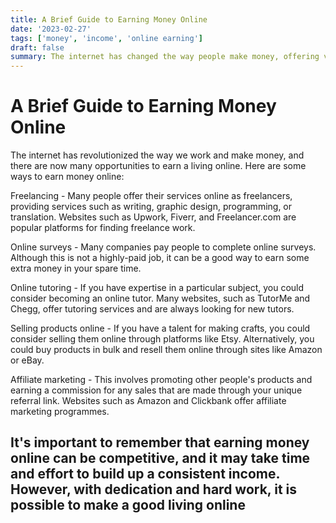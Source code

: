 ```yaml
---
title: A Brief Guide to Earning Money Online
date: '2023-02-27'
tags: ['money', 'income', 'online earning']
draft: false
summary: The internet has changed the way people make money, offering various opportunities to earn online. Freelancing, online surveys, online tutoring, selling products, and affiliate marketing are some ways to make money online. While competition can be high, dedication and hard work can lead to a consistent income.
---
```


# A Brief Guide to Earning Money Online

The internet has revolutionized the way we work and make money, and there are now many opportunities to earn a living online. Here are some ways to earn money online:

Freelancing - Many people offer their services online as freelancers, providing services such as writing, graphic design, programming, or translation. Websites such as Upwork, Fiverr, and Freelancer.com are popular platforms for finding freelance work.


  
Online surveys - Many companies pay people to complete online surveys. Although this is not a highly-paid job, it can be a good way to earn some extra money in your spare time.


  
Online tutoring - If you have expertise in a particular subject, you could consider becoming an online tutor. Many websites, such as TutorMe and Chegg, offer tutoring services and are always looking for new tutors.

Selling products online - If you have a talent for making crafts, you could consider selling them online through platforms like Etsy. Alternatively, you could buy products in bulk and resell them online through sites like Amazon or eBay.

Affiliate marketing - This involves promoting other people's products and earning a commission for any sales that are made through your unique referral link. Websites such as Amazon and Clickbank offer affiliate marketing programmes.

It's important to remember that earning money online can be competitive, and it may take time and effort to build up a consistent income. However, with dedication and hard work, it is possible to make a good living online
---